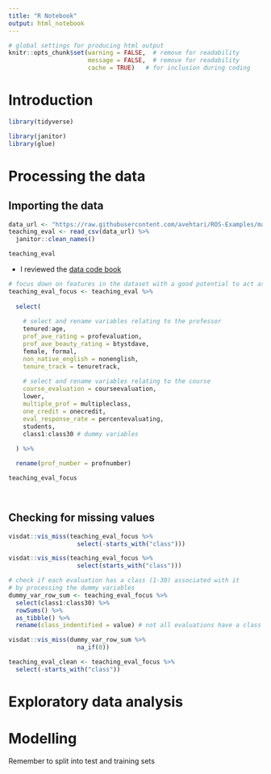 ```yaml
---
title: "R Notebook"
output: html_notebook
---
```


```r
# global settings for producing html output
knitr::opts_chunk$set(warning = FALSE,  # remove for readability
                      message = FALSE,  # remove for readability 
                      cache = TRUE)   # for inclusion during coding
```

# Introduction

```r
library(tidyverse)

library(janitor)
library(glue)

```

# Processing the data

## Importing the data

```r
data_url <- "https://raw.githubusercontent.com/avehtari/ROS-Examples/master/Beauty/data/ProfEvaltnsBeautyPublic.csv"
teaching_eval <- read_csv(data_url) %>% 
  janitor::clean_names()

teaching_eval
```

-   I reviewed the [data code book](https://github.com/avehtari/ROS-Examples/blob/master/Beauty/data/ProfEvaltnsBeautyPublic.log)

```r
# focus down on features in the dataset with a good potential to act as predictors
teaching_eval_focus <- teaching_eval %>%
  
  select(
    
    # select and rename variables relating to the professor
    tenured:age,
    prof_ave_rating = profevaluation,
    prof_ave_beauty_rating = btystdave,
    female, formal, 
    non_native_english = nonenglish,
    tenure_track = tenuretrack,
    
    # select and rename variables relating to the course 
    course_evaluation = courseevaluation,
    lower,
    multiple_prof = multipleclass,
    one_credit = onecredit,
    eval_response_rate = percentevaluating,
    students,
    class1:class30 # dummy variables
    
  ) %>% 

  rename(prof_number = profnumber) 

teaching_eval_focus  

  
```

## Checking for missing values

```r
visdat::vis_miss(teaching_eval_focus %>% 
                   select(-starts_with("class")))
```

```r
visdat::vis_miss(teaching_eval_focus %>% 
                   select(starts_with("class")))

```

```r
# check if each evaluation has a class (1-30) associated with it
# by processing the dummy variables
dummy_var_row_sum <- teaching_eval_focus %>%
  select(class1:class30) %>% 
  rowSums() %>% 
  as_tibble() %>% 
  rename(class_indentified = value) # not all evaluations have a class                                              # associated with them

visdat::vis_miss(dummy_var_row_sum %>% 
                   na_if(0))
```

```r
teaching_eval_clean <- teaching_eval_focus %>% 
  select(-starts_with("class"))
```

# Exploratory data analysis

# Modelling

Remember to split into test and training sets
